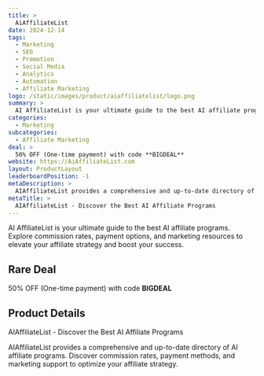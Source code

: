 ```yaml
---
title: >
  AiAffiliateList
date: 2024-12-14
tags:
  - Marketing
  - SEO
  - Promotion
  - Social Media
  - Analytics
  - Automation
  - Affiliate Marketing
logo: /static/images/product/aiaffiliatelist/logo.png
summary: >
  AI AffiliateList is your ultimate guide to the best AI affiliate programs. Explore commission rates, payment options, and marketing resources to elevate your affiliate strategy and boost your success.
categories:
  - Marketing
subcategories:
  - Affiliate Marketing
deal: >
  50% OFF (One-time payment) with code **BIGDEAL**
website: https://AiAffiliateList.com
layout: ProductLayout
leaderboardPosition: -1
metaDescription: >
  AIAffiliateList provides a comprehensive and up-to-date directory of AI affiliate programs. Discover commission rates, payment methods, and marketing support to optimize your affiliate strategy.
metaTitle: >
  AIAffiliateList - Discover the Best AI Affiliate Programs
---
```

AI AffiliateList is your ultimate guide to the best AI affiliate programs. Explore commission rates, payment options, and marketing resources to elevate your affiliate strategy and boost your success.

## Rare Deal

50% OFF (One-time payment) with code **BIGDEAL**

## Product Details

AIAffiliateList - Discover the Best AI Affiliate Programs

AIAffiliateList provides a comprehensive and up-to-date directory of AI affiliate programs. Discover commission rates, payment methods, and marketing support to optimize your affiliate strategy.

